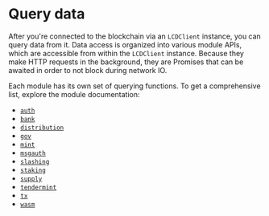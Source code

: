 # Query data

After you're connected to the blockchain via an `LCDClient` instance, you can query data from it. Data access is organized into various module APIs, which are accessible from within the `LCDClient` instance. Because they make HTTP requests in the background, they are Promises that can be awaited in order to not block during network IO.

Each module has its own set of querying functions. To get a comprehensive list, explore the module documentation:

- [`auth`](https://terra-money.github.io/terra.js/classes/AuthAPI.html)
- [`bank`](https://terra-money.github.io/feather.js/classes/BankAPI.html)
- [`distribution`](https://terra-money.github.io/feather.js/classes/DistributionAPI.html)
- [`gov`](https://terra-money.github.io/feather.js/classes/GovAPI.html)
- [`mint`](https://terra-money.github.io/feather.js/classes/MintAPI.html)
- [`msgauth`](https://terra-money.github.io/feather.js/classes/MsgAuthAPI.html)
- [`slashing`](https://terra-money.github.io/feather.js/classes/SlashingAPI.html)
- [`staking`](https://terra-money.github.io/feather.js/classes/StakingAPI.html)
- [`supply`](https://terra-money.github.io/feather.js/classes/SupplyAPI.html)
- [`tendermint`](https://terra-money.github.io/feather.js/classes/TendermintAPI.html)
- [`tx`](https://terra-money.github.io/feather.js/classes/TxAPI.html)
- [`wasm`](https://terra-money.github.io/feather.js/classes/WasmAPI.html)
